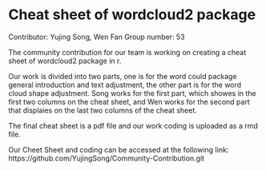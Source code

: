 # Cheat sheet of wordcloud2 package

Contributor: Yujing Song, Wen Fan
Group number: 53


The community contribution for our team is working on creating a cheat sheet of wordcloud2 package in r.

Our work is divided into two parts, one is for the word could package general introduction and text adjustment, the other part is for the word cloud shape adjustment.  Song works for the first part, which showes in the first two columns on the cheat sheet, and Wen works for the second part that displaies on the last two columns of the cheat sheet.

The final cheat sheet is a pdf file and our work coding is uploaded as a rmd file.

Our Cheet Sheet and coding can be accessed at the following link:
https://github.com/YujingSong/Community-Contribution.git